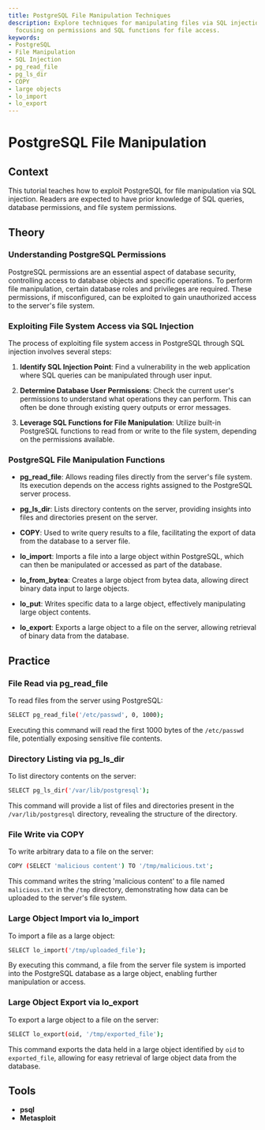 ```yaml
---
title: PostgreSQL File Manipulation Techniques
description: Explore techniques for manipulating files via SQL injection in PostgreSQL,
  focusing on permissions and SQL functions for file access.
keywords:
- PostgreSQL
- File Manipulation
- SQL Injection
- pg_read_file
- pg_ls_dir
- COPY
- large objects
- lo_import
- lo_export
---
```


# PostgreSQL File Manipulation

## Context

This tutorial teaches how to exploit PostgreSQL for file manipulation via SQL injection. Readers are expected to have prior knowledge of SQL queries, database permissions, and file system permissions.

## Theory

### Understanding PostgreSQL Permissions

PostgreSQL permissions are an essential aspect of database security, controlling access to database objects and specific operations. To perform file manipulation, certain database roles and privileges are required. These permissions, if misconfigured, can be exploited to gain unauthorized access to the server's file system.

### Exploiting File System Access via SQL Injection

The process of exploiting file system access in PostgreSQL through SQL injection involves several steps:

1. **Identify SQL Injection Point**: Find a vulnerability in the web application where SQL queries can be manipulated through user input.
   
2. **Determine Database User Permissions**: Check the current user's permissions to understand what operations they can perform. This can often be done through existing query outputs or error messages.

3. **Leverage SQL Functions for File Manipulation**: Utilize built-in PostgreSQL functions to read from or write to the file system, depending on the permissions available.

### PostgreSQL File Manipulation Functions

- **pg_read_file**: Allows reading files directly from the server's file system. Its execution depends on the access rights assigned to the PostgreSQL server process.

- **pg_ls_dir**: Lists directory contents on the server, providing insights into files and directories present on the server.

- **COPY**: Used to write query results to a file, facilitating the export of data from the database to a server file.

- **lo_import**: Imports a file into a large object within PostgreSQL, which can then be manipulated or accessed as part of the database.

- **lo_from_bytea**: Creates a large object from bytea data, allowing direct binary data input to large objects.

- **lo_put**: Writes specific data to a large object, effectively manipulating large object contents.

- **lo_export**: Exports a large object to a file on the server, allowing retrieval of binary data from the database.

## Practice

### File Read via pg_read_file

To read files from the server using PostgreSQL:

```bash
SELECT pg_read_file('/etc/passwd', 0, 1000);
```

Executing this command will read the first 1000 bytes of the `/etc/passwd` file, potentially exposing sensitive file contents.

### Directory Listing via pg_ls_dir

To list directory contents on the server:

```bash
SELECT pg_ls_dir('/var/lib/postgresql');
```

This command will provide a list of files and directories present in the `/var/lib/postgresql` directory, revealing the structure of the directory.

### File Write via COPY

To write arbitrary data to a file on the server:

```bash
COPY (SELECT 'malicious content') TO '/tmp/malicious.txt';
```

This command writes the string 'malicious content' to a file named `malicious.txt` in the `/tmp` directory, demonstrating how data can be uploaded to the server's file system.

### Large Object Import via lo_import

To import a file as a large object:

```bash
SELECT lo_import('/tmp/uploaded_file');
```

By executing this command, a file from the server file system is imported into the PostgreSQL database as a large object, enabling further manipulation or access.

### Large Object Export via lo_export

To export a large object to a file on the server:

```bash
SELECT lo_export(oid, '/tmp/exported_file');
```

This command exports the data held in a large object identified by `oid` to `exported_file`, allowing for easy retrieval of large object data from the database.

## Tools

- **psql**
- **Metasploit** 